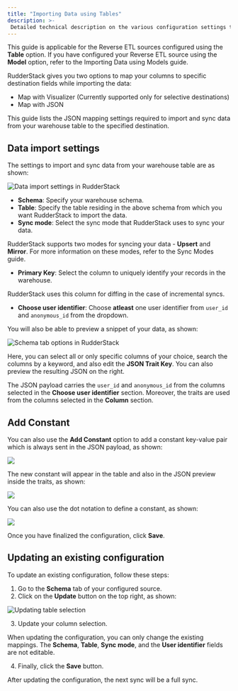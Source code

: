 ```yaml
---
title: "Importing Data using Tables"
description: >-
 Detailed technical description on the various configuration settings to sync data from your warehouse tables.
---
```


<div class="infoBlock">
This guide is applicable for the Reverse ETL sources configured using the <strong>Table</strong> option. If you have configured your Reverse ETL source using the <strong>Model</strong> option, refer to the <Link to="/sources/reverse-etl/common-settings/importing-data-using-models/">Importing Data using Models</Link> guide.
</div>

RudderStack gives you two options to map your columns to specific destination fields while importing the data:

- Map with <Link to="/sources/reverse-etl/features/visual-data-mapper/">Visualizer</Link> (Currently supported only for selective destinations)
- Map with JSON

This guide lists the JSON mapping settings required to import and sync data from your warehouse table to the specified destination.

## Data import settings

The settings to import and sync data from your warehouse table are as shown:

<img src="../../../assets/warehouse-actions-sources/data-import-settings-2.png" alt="Data import settings in RudderStack" />

- **Schema**: Specify your warehouse schema.
- **Table**: Specify the table residing in the above schema from which you want RudderStack to import the data.
- **Sync mode**: Select the sync mode that RudderStack uses to sync your data.

<div class="infoBlock">
RudderStack supports two modes for syncing your data - <strong>Upsert</strong> and <strong>Mirror</strong>. For more information on these modes, refer to the <Link to="/sources/reverse-etl/common-settings/sync-modes/">Sync Modes</Link> guide.
</div>

- **Primary Key**: Select the column to uniquely identify your records in the warehouse.

<div class="infoBlock">
RudderStack uses this column for diffing in the case of incremental syncs.
</div>

- **Choose user identifier**: Choose **atleast** one user identifier from `user_id` and `anonymous_id` from the dropdown. 

You will also be able to preview a snippet of your data, as shown:

<img src="../../../assets/warehouse-actions-sources/models-data-snippet.png" alt="Schema tab options in RudderStack" />

Here, you can select all or only specific columns of your choice, search the columns by a keyword, and also edit the **JSON Trait Key**. You can also preview the resulting JSON on the right.

<div class="infoBlock">
The JSON payload carries the <code class="inline-code">user_id</code> and <code class="inline-code">anonymous_id</code> from the columns selected in the <strong>Choose user identifier</strong> section. Moreover, the traits are used from the columns selected in the <strong>Column</strong> section.
</div>

## Add Constant

You can also use the **Add Constant** option to add a constant key-value pair which is always sent in the JSON payload, as shown:

<img src="../../../assets/warehouse-actions-sources/add-constant.png" />

The new constant will appear in the table and also in the JSON preview inside the traits, as shown:

<img src="../../../assets/warehouse-actions-sources/add-constant-in-json.png" />

You can also use the dot notation to define a constant, as shown:

<img src="../../../assets/warehouse-actions-sources/dot-notation-constant.png" />

Once you have finalized the configuration, click **Save**.

## Updating an existing configuration

To update an existing configuration, follow these steps:

1. Go to the **Schema** tab of your configured source.
2. Click on the **Update** button on the top right, as shown:

<img src="../../../assets/warehouse-actions-sources/update-table-selection-wh.png" alt="Updating table selection" />

3. Update your column selection.

<div class="warningBlock">
When updating the configuration, you can only change the existing mappings. The <strong>Schema</strong>, <strong>Table</strong>, <strong>Sync mode</strong>, and the <strong>User identifier</strong> fields are not editable.
</div>

4. Finally, click the **Save** button.

<div class="infoBlock">
After updating the configuration, the next sync will be a full sync.
</div>